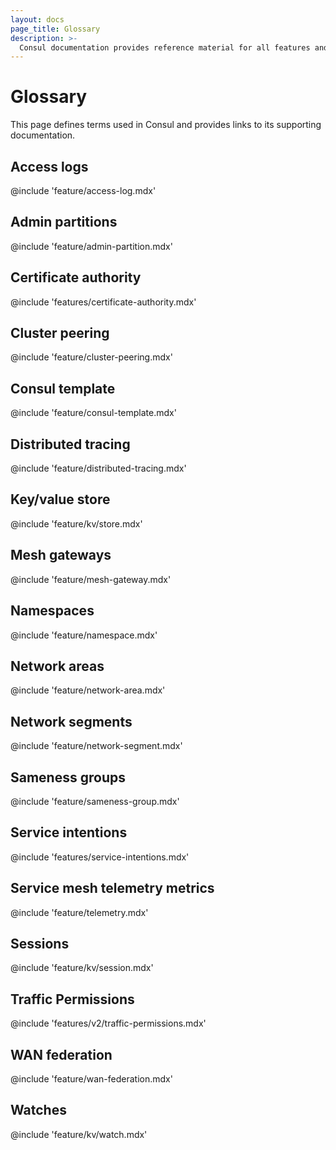 ```yaml
---
layout: docs
page_title: Glossary
description: >-
  Consul documentation provides reference material for all features and options available in Consul.
---
```


# Glossary

This page defines terms used in Consul and provides links to its supporting documentation.

## Access logs

@include 'feature/access-log.mdx'

## Admin partitions

@include 'feature/admin-partition.mdx'

## Certificate authority

@include 'features/certificate-authority.mdx'

## Cluster peering

@include 'feature/cluster-peering.mdx'

## Consul template

@include 'feature/consul-template.mdx'

## Distributed tracing

@include 'feature/distributed-tracing.mdx'

## Key/value store

@include 'feature/kv/store.mdx'

## Mesh gateways

@include 'feature/mesh-gateway.mdx'

## Namespaces

@include 'feature/namespace.mdx'

## Network areas

@include 'feature/network-area.mdx'

## Network segments

@include 'feature/network-segment.mdx'

## Sameness groups

@include 'feature/sameness-group.mdx'

## Service intentions

@include 'features/service-intentions.mdx'

## Service mesh telemetry metrics

@include 'feature/telemetry.mdx'

## Sessions

@include 'feature/kv/session.mdx'

## Traffic Permissions

@include 'features/v2/traffic-permissions.mdx'

## WAN federation

@include 'feature/wan-federation.mdx'

## Watches

@include 'feature/kv/watch.mdx'
